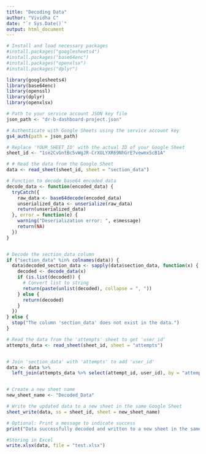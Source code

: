 ```yaml
---
title: "Decoding Data"
author: "Vividha C"
date: "`r Sys.Date()`"
output: html_document
---
```


```r
# Install and load necessary packages
#install.packages("googlesheets4")
#install.packages("base64enc")
#install.packages("openxlsx")
#install.packages("dplyr")

library(googlesheets4)
library(base64enc)
library(openssl) 
library(dplyr)
library(openxlsx)

# Path to your service account JSON key file
json_path <- "dr-b-dashboard-project.json"

# Authenticate with Google Sheets using the service account key
gs4_auth(path = json_path)

# Replace 'YOUR_SHEET_ID' with the actual ID of your Google Sheet
sheet_id <- "1se2CvGntBc5vWgJR-CrXGLYXR69NhGrE7vewmxScB1A"

# # Read the data from the Google Sheet
data <- read_sheet(sheet_id, sheet = "section_data")

# Function to decode base64 encoded data
decode_data <- function(encoded_data) {
  tryCatch({
    raw_data <- base64decode(encoded_data)
    unserialized_data <- unserialize(raw_data)
    return(unserialized_data)
  }, error = function(e) {
    warning("Deserialization error: ", e$message)
    return(NA)
  })
}


# Decode the section_data column
if ("section_data" %in% colnames(data)) {
  data$decoded_section_data <- sapply(data$section_data, function(x) {
    decoded <- decode_data(x)
    if (is.list(decoded)) {
      # Convert list to string
      return(paste(unlist(decoded), collapse = ", "))
    } else {
      return(decoded)
    }
  })
} else {
  stop("The column 'section_data' does not exist in the data.")
}

# Read the data from the 'attempts' sheet to get 'user_id'
attempts_data <- read_sheet(sheet_id, sheet = "attempts")


# Join 'section_data' with 'attempts' to add 'user_id'
data <- data %>%
  left_join(attempts_data %>% select(attempt_id, user_id), by = "attempt_id")


# Create a new sheet name
new_sheet_name <- "Decoded_Data"

# Write the updated data to a new sheet in the same Google Sheet
sheet_write(data, ss = sheet_id, sheet = new_sheet_name)

# Optional: Print a message to indicate success
print("Data successfully decoded and written to a new sheet in the same Google Sheets document")

#Storing in Excel
write.xlsx(data, file = "test.xlsx")

```
